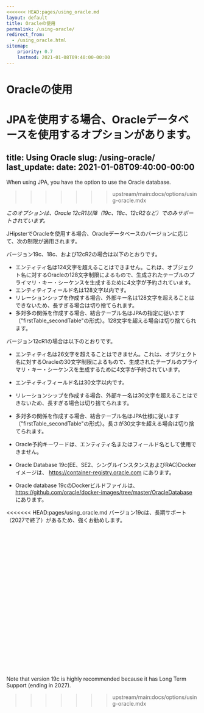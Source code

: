 ```yaml
---
<<<<<<< HEAD:pages/using_oracle.md
layout: default
title: Oracleの使用
permalink: /using-oracle/
redirect_from:
  - /using_oracle.html
sitemap:
    priority: 0.7
    lastmod: 2021-01-08T09:40:00-00:00
---
```


# <i class="fa fa-database"></i> Oracleの使用

JPAを使用する場合、Oracleデータベースを使用するオプションがあります。
=======
title: Using Oracle
slug: /using-oracle/
last_update:
  date: 2021-01-08T09:40:00-00:00
---

When using JPA, you have the option to use the Oracle database.
>>>>>>> upstream/main:docs/options/using-oracle.mdx

_このオプションは、Oracle 12cR1以降（19c、18c、12cR2など）でのみサポートされています。_

JHipsterでOracleを使用する場合、Oracleデータベースのバージョンに応じて、次の制限が適用されます。

バージョン19c、18c、および12cR2の場合は以下のとおりです。
- エンティティ名は124文字を超えることはできません。これは、オブジェクト名に対するOracleの128文字制限によるもので、生成されたテーブルのプライマリ・キー・シーケンスを生成するために4文字が予約されています。
- エンティティフィールド名は128文字以内です。
- リレーションシップを作成する場合、外部キー名は128文字を超えることはできないため、長すぎる場合は切り捨てられます。
- 多対多の関係を作成する場合、結合テーブル名はJPAの指定に従います（"firstTable_secondTable"の形式）。128文字を超える場合は切り捨てられます。

バージョン12cR1の場合は以下のとおりです。
- エンティティ名は26文字を超えることはできません。これは、オブジェクト名に対するOracleの30文字制限によるもので、生成されたテーブルのプライマリ・キー・シーケンスを生成するために4文字が予約されています。
- エンティティフィールド名は30文字以内です。
- リレーションシップを作成する場合、外部キー名は30文字を超えることはできないため、長すぎる場合は切り捨てられます。
- 多対多の関係を作成する場合、結合テーブル名はJPA仕様に従います（"firstTable_secondTable"の形式）。長さが30文字を超える場合は切り捨てられます。

- Oracle予約キーワードは、エンティティ名またはフィールド名として使用できません。

- Oracle Database 19c(EE、SE2、シングルインスタンスおよびRAC)Dockerイメージは、 https://container-registry.oracle.com にあります。
- Oracle database 19cのDockerビルドファイルは、 https://github.com/oracle/docker-images/tree/master/OracleDatabase にあります。


<<<<<<< HEAD:pages/using_oracle.md
バージョン19cは、長期サポート（2027で終了）があるため、強くお勧めします。


<br/><br/><br/><br/><br/><br/><br/><br/><br/><br/>
=======
Note that version 19c is highly recommended because it has Long Term Support (ending in 2027).
>>>>>>> upstream/main:docs/options/using-oracle.mdx
